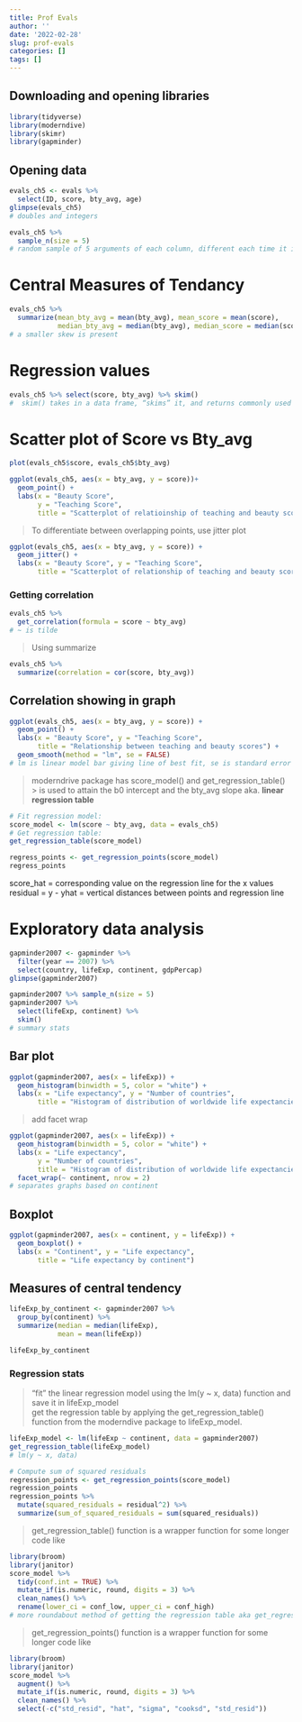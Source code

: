 ```yaml
---
title: Prof Evals
author: ''
date: '2022-02-28'
slug: prof-evals
categories: []
tags: []
---
```

## Downloading and opening libraries
```r
library(tidyverse)
library(moderndive)
library(skimr)
library(gapminder)
```

## Opening data
```r
evals_ch5 <- evals %>%
  select(ID, score, bty_avg, age)
glimpse(evals_ch5)
# doubles and integers
```
```r
evals_ch5 %>%
  sample_n(size = 5)
# random sample of 5 arguments of each column, different each time it is run
```

# Central Measures of Tendancy
```r
evals_ch5 %>%
  summarize(mean_bty_avg = mean(bty_avg), mean_score = mean(score),
            median_bty_avg = median(bty_avg), median_score = median(score))
# a smaller skew is present
```
# Regression values
```r
evals_ch5 %>% select(score, bty_avg) %>% skim()
#  skim() takes in a data frame, “skims” it, and returns commonly used summary statistics
```

# Scatter plot of Score vs Bty_avg
```r
plot(evals_ch5$score, evals_ch5$bty_avg)

```
```r
ggplot(evals_ch5, aes(x = bty_avg, y = score))+
  geom_point() +
  labs(x = "Beauty Score",
       y = "Teaching Score", 
       title = "Scatterplot of relatioinship of teaching and beauty scores")
```
> To differentiate between overlapping points, use jitter plot  

```r
ggplot(evals_ch5, aes(x = bty_avg, y = score)) +
  geom_jitter() +
  labs(x = "Beauty Score", y = "Teaching Score",
       title = "Scatterplot of relationship of teaching and beauty scores")
```

### Getting correlation
```r
evals_ch5 %>%
  get_correlation(formula = score ~ bty_avg)
# ~ is tilde
```
> Using summarize   

```r
evals_ch5 %>%
  summarize(correlation = cor(score, bty_avg))
```
## Correlation showing in graph
```r
ggplot(evals_ch5, aes(x = bty_avg, y = score)) +
  geom_point() +
  labs(x = "Beauty Score", y = "Teaching Score",
       title = "Relationship between teaching and beauty scores") +  
  geom_smooth(method = "lm", se = FALSE)
# lm is linear model bar giving line of best fit, se is standard error bars
```
> moderndrive package has score_model() and get_regression_table() 
>> is used to attain the b0 intercept and the bty_avg slope aka. **linear regression table**  

```r
# Fit regression model:
score_model <- lm(score ~ bty_avg, data = evals_ch5)
# Get regression table:
get_regression_table(score_model)
```
```r
regress_points <- get_regression_points(score_model)
regress_points
```
score_hat = corresponding value on the regression line for the x values  
residual = y - yhat = vertical distances between points and regression line  

# Exploratory data analysis

```r
gapminder2007 <- gapminder %>%
  filter(year == 2007) %>%
  select(country, lifeExp, continent, gdpPercap)
glimpse(gapminder2007)
```
```r
gapminder2007 %>% sample_n(size = 5)
gapminder2007 %>%
  select(lifeExp, continent) %>%
  skim()
# summary stats
```
## Bar plot
```r
ggplot(gapminder2007, aes(x = lifeExp)) +
  geom_histogram(binwidth = 5, color = "white") +
  labs(x = "Life expectancy", y = "Number of countries",
       title = "Histogram of distribution of worldwide life expectancies")
```
> add facet wrap  

```r
ggplot(gapminder2007, aes(x = lifeExp)) +
  geom_histogram(binwidth = 5, color = "white") +
  labs(x = "Life expectancy", 
       y = "Number of countries",
       title = "Histogram of distribution of worldwide life expectancies") +
  facet_wrap(~ continent, nrow = 2)
# separates graphs based on continent
```
## Boxplot
```r
ggplot(gapminder2007, aes(x = continent, y = lifeExp)) +
  geom_boxplot() +
  labs(x = "Continent", y = "Life expectancy",
       title = "Life expectancy by continent")
```

## Measures of central tendency
```r
lifeExp_by_continent <- gapminder2007 %>%
  group_by(continent) %>%
  summarize(median = median(lifeExp), 
            mean = mean(lifeExp))

lifeExp_by_continent
```

### Regression stats
> “fit” the linear regression model using the lm(y ~ x, data) function and save it in lifeExp_model  
> get the regression table by applying the get_regression_table() function from the moderndive package to lifeExp_model.  

```r
lifeExp_model <- lm(lifeExp ~ continent, data = gapminder2007)
get_regression_table(lifeExp_model)
# lm(y ~ x, data)
```
```r
# Compute sum of squared residuals
regression_points <- get_regression_points(score_model)
regression_points
regression_points %>%
  mutate(squared_residuals = residual^2) %>%
  summarize(sum_of_squared_residuals = sum(squared_residuals))
```
> get_regression_table() function is a wrapper function for some longer code like  

```r
library(broom)
library(janitor)
score_model %>%
  tidy(conf.int = TRUE) %>%
  mutate_if(is.numeric, round, digits = 3) %>%
  clean_names() %>%
  rename(lower_ci = conf_low, upper_ci = conf_high)
# more roundabout method of getting the regression table aka get_regression_table
```

> get_regression_points() function is a wrapper function for some longer code like  

```r
library(broom)
library(janitor)
score_model %>%
  augment() %>%
  mutate_if(is.numeric, round, digits = 3) %>%
  clean_names() %>%
  select(-c("std_resid", "hat", "sigma", "cooksd", "std_resid"))
```

